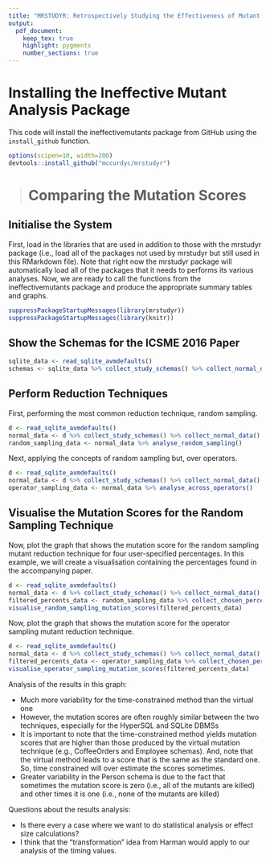 ```yaml
---
title: "MRSTUDYR: Retrospectively Studying the Effectiveness of Mutant Reduction Techniques"
output:
  pdf_document:
    keep_tex: true
    highlight: pygments
    number_sections: true
---
```


# Installing the Ineffective Mutant Analysis Package

This code will install the ineffectivemutants package from GitHub using the `install_github` function.

```r
options(scipen=10, width=200)
devtools::install_github("mccurdyc/mrstudyr")
```

> # Comparing the Mutation Scores

## Initialise the System

First, load in the libraries that are used in addition to those with the mrstudyr package (i.e., load all
of the packages not used by mrstudyr but still used in this RMarkdown file). Note that right now the
mrstudyr package will automatically load all of the packages that it needs to performs its various
analyses. Now, we are ready to call the functions from the ineffectivemutants package and produce the appropriate
summary tables and graphs.

```r
suppressPackageStartupMessages(library(mrstudyr))
suppressPackageStartupMessages(library(knitr))
```

## Show the Schemas for the ICSME 2016 Paper

```r
sqlite_data <- read_sqlite_avmdefaults()
schemas <- sqlite_data %>% collect_study_schemas() %>% collect_normal_data() %>% select(schema) %>% unique()
```

## Perform Reduction Techniques

First, performing the most common reduction technique, random sampling.

```r
d <- read_sqlite_avmdefaults()
normal_data <- d %>% collect_study_schemas() %>% collect_normal_data()
random_sampling_data <- normal_data %>% analyse_random_sampling()
```

Next, applying the concepts of random sampling but, over operators.

```r
d <- read_sqlite_avmdefaults()
normal_data <- d %>% collect_study_schemas() %>% collect_normal_data()
operator_sampling_data <- normal_data %>% analyse_across_operators()
```
## Visualise the Mutation Scores for the Random Sampling Technique

Now, plot the graph that shows the mutation score for the random sampling mutant reduction technique for four user-specified percentages.
In this example, we will create a visualisation containing the percentages
found in the accompanying paper.

```r
d <- read_sqlite_avmdefaults()
normal_data <- d %>% collect_study_schemas() %>% collect_normal_data()
filtered_percents_data <- random_sampling_data %>% collect_chosen_percent_data(c(1, 10, 20, 40))
visualise_random_sampling_mutation_scores(filtered_percents_data)
```

Now, plot the graph that shows the mutation score for the operator sampling mutant reduction technique.

```r
d <- read_sqlite_avmdefaults()
normal_data <- d %>% collect_study_schemas() %>% collect_normal_data()
filtered_percents_data <- operator_sampling_data %>% collect_chosen_percent_data(c(1, 10, 20, 40))
visualise_operator_sampling_mutation_scores(filtered_percents_data)
```
Analysis of the results in this graph:

- Much more variability for the time-constrained method than the virtual one
- However, the mutation scores are often roughly similar between the two techniques, especially for the HyperSQL and
  SQLite DBMSs
- It is important to note that the time-constrained method yields mutation scores that are higher than those produced by
  the virtual mutation technique (e.g., CoffeeOrders and Employee schemas). And, note that the virtual method
  leads to a score that is the same as the standard one. So, time constrained will over estimate the scores sometimes.
- Greater variability in the Person schema is due to the fact that sometimes the mutation score is zero (i.e., all of
  the mutants are killed) and other times it is one (i.e., none of the mutants are killed)

Questions about the results analysis:

- Is there every a case where we want to do statistical analysis or effect size calculations?
- I think that the "transformation" idea from Harman would apply to our analysis of the timing values.
